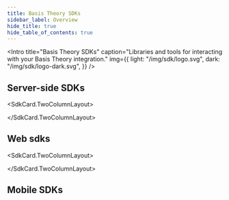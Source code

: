 ```yaml
---
title: Basis Theory SDKs
sidebar_label: Overview
hide_title: true
hide_table_of_contents: true
---
```



<Intro
  title="Basis Theory SDKs"
  caption="Libraries and tools for interacting with your Basis Theory integration."
  img={{
    light: "/img/sdk/logo.svg",
    dark: "/img/sdk/logo-dark.svg",
  }}
/>

## Server-side SDKs

<SdkCard.TwoColumnLayout>
<SdkCard
  heading=".NET SDK"
  icon={SDK.DOT_NET}
  href="/docs/sdks/server-side/dotnet"
  repository="basistheory-dotnet"
/>

<SdkCard
  heading="Go SDK"
  icon={SDK.GO}
  href="/docs/sdks/server-side/go"
  repository="basistheory-go"
/>

<SdkCard
  heading="Node.js SDK"
  href="/docs/sdks/server-side/node"
  icon={SDK.NODE}
  repository="basis-theory-js"
/>

<SdkCard
  heading="Python SDK"
  href="/docs/sdks/server-side/python"
  icon={SDK.PYTHON}
  repository="basistheory-python"
/>

<SdkCard
  href="/docs/sdks/server-side/terraform"
  heading="Terraform SDK"
  icon={SDK.TERRAFORM}
  repository="terraform-provider-basistheory"
/>
</SdkCard.TwoColumnLayout>

## Web sdks

<SdkCard.TwoColumnLayout>
<SdkCard
  href="/docs/sdks/web/javascript-elements"
  heading="JavaScript Elements SDK"
  icon={SDK.JAVASCRIPT}
  repository="basis-theory-js"
/>

<SdkCard
  href="/docs/sdks/web/react-elements"
  heading="React Elements SDK"
  icon={SDK.REACT}
  repository="basis-theory-react"
/>
</SdkCard.TwoColumnLayout>

## Mobile SDKs

<SdkCard
  href="/docs/sdks/mobile/android"
  heading="Android Mobile Elements SDK"
  icon={SDK.ANDROID}
  repository="basistheory-android"
/>

<SdkCard
  href="/docs/sdks/mobile/ios"
  heading="iOS Mobile Elements SDK"
  icon={SDK.IOS}
  repository="basistheory-ios"
/>
